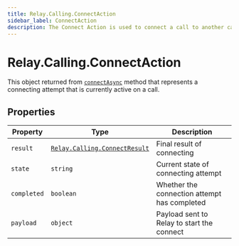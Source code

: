```yaml
---
title: Relay.Calling.ConnectAction
sidebar_label: ConnectAction
description: The Connect Action is used to connect a call to another call.
---
```


[connectasync]: /sdks/relay-realtime-sdk/v2/language/nodejs/calling/call#connectasync
[relay-calling-connectresult]: /sdks/relay-realtime-sdk/v2/language/nodejs/calling/results/connect-result

# Relay.Calling.ConnectAction

This object returned from [`connectAsync`][connectasync] method that represents a connecting attempt that is currently active on a call.

## Properties

| Property | Type | Description |
| -------- | ---- | ----------- |
| `result` | [`Relay.Calling.ConnectResult`][relay-calling-connectresult] | Final result of connecting |
| `state` | `string` | Current state of connecting attempt |
| `completed` | `boolean` | Whether the connection attempt has completed |
| `payload` | `object` | Payload sent to Relay to start the connect |